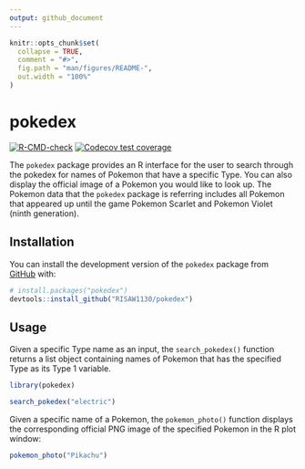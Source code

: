 ```yaml
---
output: github_document
---
```


<!-- README.md is generated from README.Rmd. Please edit that file -->

```r
knitr::opts_chunk$set(
  collapse = TRUE,
  comment = "#>",
  fig.path = "man/figures/README-",
  out.width = "100%"
)
```

# pokedex

<!-- badges: start -->
[![R-CMD-check](https://github.com/RISAW1130/pokedex/actions/workflows/R-CMD-check.yaml/badge.svg)](https://github.com/RISAW1130/pokedex/actions/workflows/R-CMD-check.yaml)
[![Codecov test coverage](https://codecov.io/gh/RISAW1130/pokedex/graph/badge.svg)](https://app.codecov.io/gh/RISAW1130/pokedex)
<!-- badges: end -->

The `pokedex` package provides an R interface for the user to search through the pokedex for names of Pokemon that have a specific Type. You can also display the official image of a Pokemon you would like to look up. The Pokemon data that the `pokedex` package is referring includes all Pokemon that appeared up until the game Pokemon Scarlet and Pokemon Violet (ninth generation).

## Installation

You can install the development version of the `pokedex` package from [GitHub](https://github.com/) with:

``` r
# install.packages("pokedex")
devtools::install_github("RISAW1130/pokedex")
```

## Usage

Given a specific Type name as an input, the `search_pokedex()` function returns a list object containing names of Pokemon that has the specified Type as its Type 1 variable.

```r
library(pokedex)

search_pokedex("electric")
```

Given a specific name of a Pokemon, the `pokemon_photo()` function displays the corresponding official PNG image of the specified Pokemon in the R plot window:

```r
pokemon_photo("Pikachu")
```

